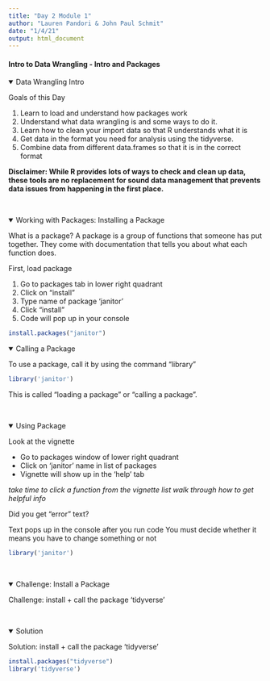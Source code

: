 ```yaml
---
title: "Day 2 Module 1"
author: "Lauren Pandori & John Paul Schmit"
date: "1/4/21"
output: html_document
---
```


#### Intro to Data Wrangling - Intro and Packages {.tabset}

<details open><summary class='drop'>Data Wrangling Intro</summary>
 
 Goals of this Day
 
 1) Learn to load and understand how packages work
 2) Understand what data wrangling is and some ways to do it.
 3) Learn how to clean your import data so that R understands what it is 
 4) Get data in the format you need for analysis using the tidyverse.
 5) Combine data from different data.frames so that it is in the correct format
 
<b>Disclaimer: While R provides lots of ways to check and clean up data, these tools are no replacement for sound data management that prevents data issues from happening in the first place.</b>

</details>
<br>

<details open><summary class='drop'>Working with Packages: Installing a Package</summary>

What is a package? 
  A package is a group of functions that someone has put together.
  They come with documentation that tells you about what each function does.

First, load package

 1) Go to packages tab in lower right quadrant
 2) Click on "install"
 3) Type name of package 'janitor'
 4) Click "install"
 5) Code will pop up in your console

```r
install.packages("janitor")
```

<details open><summary class='drop'> Calling a Package</summary>

  To use a package, call it by using the command "library"

```r
library('janitor')
```

This is called "loading a package" or "calling a package".

</details>
<br>

<details open><summary class='drop'> Using Package</summary>

  Look at the vignette
  
- Go to packages window of lower right quadrant
- Click on 'janitor' name in list of packages
- Vignette will show up in the 'help' tab

*take time to click a function from the vignette list*
  *walk through how to get helpful info*
  
  Did you get "error" text?
  
  Text pops up in the console after you run code
You must decide whether it means you have to change something or not

```r
library('janitor')
```

</details>
<br>

<details open><summary class='drop'> Challenge: Install a Package</summary>

Challenge: install + call the package 'tidyverse'

</details>
<br>

<details open><summary class='drop'> Solution</summary>

Solution: install + call the package 'tidyverse'

```r
install.packages("tidyverse")
library('tidyverse')
```

</details>
<br>

